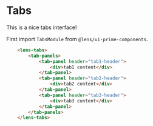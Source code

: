 
<Meta
    title={meta.title}
    component={meta.component}
    decorators={meta.decorators}
    argTypes={meta.argTypes} />

# Tabs

This is a nice tabs interface!

<Story story={Default} />

First import `TabsModule` from `@lens/ui-prime-components`.

```html
	<lens-tabs>
		<tab-panels>
			<tab-panel header="tab1-header">
				<div>tab1 content</div>
			</tab-panel>
			<tab-panel header="tab2-header">
				<div>tab2 content</div>
			</tab-panel>
			<tab-panel header="tab3-header">
				<div>tab3 content</div>
			</tab-panel>
		</tab-panels>
	</lens-tabs>
```
